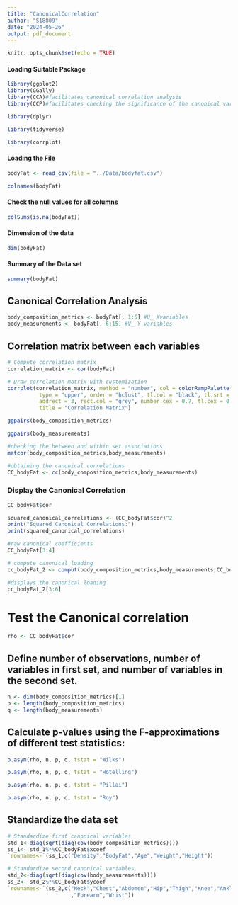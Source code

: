 ---
title: "CanonicalCorrelation"
author: "S18809"
date: "2024-05-26"
output: pdf_document
---

```{r setup, include=FALSE}
knitr::opts_chunk$set(echo = TRUE)
```

#### Loading Suitable Package
```{r}
library(ggplot2)
library(GGally)
library(CCA)#facilitates canonical correlation analysis
library(CCP)#facilitates checking the significance of the canonical variates
```
```{r}
library(dplyr)
```
```{r}
library(tidyverse)
```
```{r}
library(corrplot)
```


#### Loading the File
```{r}
bodyFat <- read_csv(file = "../Data/bodyfat.csv")
```
```{r}
colnames(bodyFat)
```

####  Check the null values for all columns
```{r}
colSums(is.na(bodyFat))
```
#### Dimension of the data
```{r}
dim(bodyFat)
```

#### Summary of the Data set
```{r}
summary(bodyFat)
```
## Canonical Correlation Analysis

```{r}
body_composition_metrics <- bodyFat[, 1:5] #U_ Xvariables
body_measurements <- bodyFat[, 6:15] #V_ Y variables
```

## Correlation matrix between each variables
```{r}
# Compute correlation matrix
correlation_matrix <- cor(bodyFat)

# Draw correlation matrix with customization
corrplot(correlation_matrix, method = "number", col = colorRampPalette(c("blue", "white", "red"))(10),
          type = "upper", order = "hclust", tl.col = "black", tl.srt = 45,
          addrect = 3, rect.col = "grey", number.cex = 0.7, tl.cex = 0.8,
          title = "Correlation Matrix")
```


```{r}
ggpairs(body_composition_metrics)
```

```{r}
ggpairs(body_measurements)
```


```{r}
#checking the between and within set associations
matcor(body_composition_metrics,body_measurements)
```


```{r}
#obtaining the canonical correlations
CC_bodyFat <- cc(body_composition_metrics,body_measurements)
```

### Display the Canonical Correlation
```{r}
CC_bodyFat$cor
```

```{r}
squared_canonical_correlations <- (CC_bodyFat$cor)^2
print("Squared Canonical Correlations:")
print(squared_canonical_correlations)
```


```{r}
#raw canonical coefficients
CC_bodyFat[3:4]
```


```{r}
# compute canonical loading
cc_bodyFat_2 <- comput(body_composition_metrics,body_measurements,CC_bodyFat)
```

```{r}
#displays the canonical loading
cc_bodyFat_2[3:6]
```
# Test the Canonical correlation
```{r}
rho <- CC_bodyFat$cor
```

## Define number of observations, number of variables in first set, and number of variables in the second set.
```{r}
n <- dim(body_composition_metrics)[1]
p <- length(body_composition_metrics)
q <- length(body_measurements)
```


## Calculate p-values using the F-approximations of different test statistics:
```{r}
p.asym(rho, n, p, q, tstat = "Wilks")
```
```{r}
p.asym(rho, n, p, q, tstat = "Hotelling")
```

```{r}
p.asym(rho, n, p, q, tstat = "Pillai")
```
```{r}
p.asym(rho, n, p, q, tstat = "Roy")
```

## Standardize the data set
```{r}
# Standardize first canonical variables
std_1<-diag(sqrt(diag(cov(body_composition_metrics))))
ss_1<- std_1%*%CC_bodyFat$xcoef
`rownames<-`(ss_1,c("Density","BodyFat","Age","Weight","Height"))
```
```{r}
# Standardize second canonical variables
std_2<-diag(sqrt(diag(cov(body_measurements))))
ss_2<- std_2%*%CC_bodyFat$ycoef
`rownames<-`(ss_2,c("Neck","Chest","Abdomen","Hip","Thigh","Knee","Ankle","Biceps"
                    ,"Forearm","Wrist"))
```






















